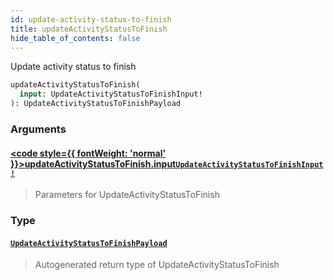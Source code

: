 ```yaml
---
id: update-activity-status-to-finish
title: updateActivityStatusToFinish
hide_table_of_contents: false
---
```








Update activity status to finish

```graphql
updateActivityStatusToFinish(
  input: UpdateActivityStatusToFinishInput!
): UpdateActivityStatusToFinishPayload
```


### Arguments

#### [<code style={{ fontWeight: 'normal' }}>updateActivityStatusToFinish.<b>input</b></code>](#)<Bullet />[`UpdateActivityStatusToFinishInput!`](/api/graphql/documentation/inputs/update-activity-status-to-finish-input) <Badge class="secondary" text="non-null"/> <Badge class="secondary" text="input"/>
> Parameters for UpdateActivityStatusToFinish
> 

### Type

#### [`UpdateActivityStatusToFinishPayload`](/api/graphql/documentation/objects/update-activity-status-to-finish-payload) <Badge class="secondary" text="object"/>
> Autogenerated return type of UpdateActivityStatusToFinish
> 





